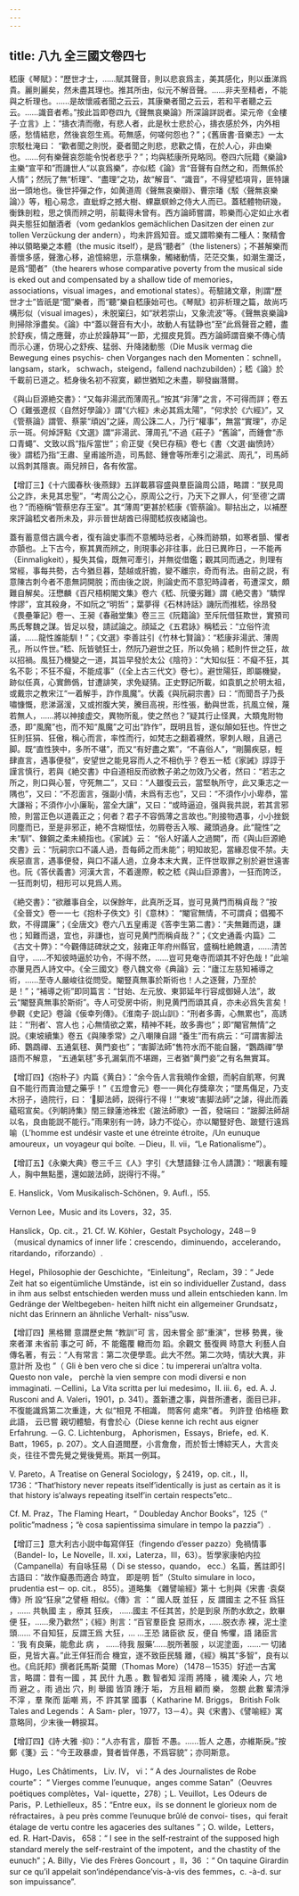 ```yaml
---
---
---
```

title: 八九 全三國文卷四七
---




嵇康《琴賦》：“歷世才士，……賦其聲音，則以悲哀爲主，美其感化，則以垂涕爲貴。麗則麗矣，然未盡其理也。推其所由，似元不解音聲。……非夫至精者，不能與之析理也。……是故懷戚者聞之云云，其康樂者聞之云云，若和平者聽之云云。……識音者希。”按此旨即卷四九《聲無哀樂論》所深論詳説者。梁元帝《金樓子·立言》上：“擣衣清而徹，有悲人者，此是秋士悲於心，擣衣感於外，内外相感，愁情結悲，然後哀怨生焉。苟無感，何嗟何怨也？”；《舊唐書·音樂志》一太宗駁杜淹曰： “歡者聞之則悦，憂者聞之則悲，悲歡之情，在於人心，非由樂也。……何有樂聲哀怨能令悦者悲乎？”；均與嵇康所見略同。卷四六阮籍《樂論》主樂“宣平和”而譏世人“以哀爲樂”，亦似嵇《論》言“音聲有自然之和，而無係於人情”；然阮了無“析理”、“盡理”之功，故“解音”、“識音”，不得望嵇項背，匪特讓出一頭地也。後世抨彈之作，如黄道周《聲無哀樂辯》、曹宗璠《駁〈聲無哀樂論〉》等，粗心易念，直蚍蜉之撼大樹、蜾蠃螟蛉之侍大人而已。蓋嵇體物研幾，衡銖剖粒，思之慎而辨之明，前載得未曾有。西方論師嘗謂，聆樂而心定如止水者與夫態狂如酗酒者（vom gedanklos gemächlichen Dasitzen der einen zur tollen Verzückung der andern），均未許爲知音。或又謂聆樂有二種人：聚精會神以領略樂之本體（the music itself），是爲“聽者”（the listeners）；不甚解樂而善懷多感，聲激心移，追憶綿思，示意構象，觸緒動情，茫茫交集，如潮生瀾泛，是爲“聞者”（the hearers whose comparative poverty from the musical side is eked out and compensated by a shallow tide of memories， associations，visual images，and emotional states）。苟驗諸文章，則謂“歷世才士”皆祇是“聞”樂者，而“聽”樂自嵇康始可也。《琴賦》初非析理之篇，故尚巧構形似（visual images），未脱窠臼，如“狀若崇山，又象流波”等。《聲無哀樂論》則掃除淨盡矣。《論》中“蓋以聲音有大小，故動人有猛静也”至“此爲聲音之體，盡於舒疾，情之應聲，亦止於躁静耳”一節，尤掇皮見質。西方論師謂音樂不傳心情而示心運，仿現心之舒疾、猛弱、升降諸動態（Die Musik vermag die Bewegung eines psychis- chen Vorganges nach den Momenten：schnell，langsam，stark， schwach，steigend，fallend nachzubilden）；嵇《論》於千載前已道之。嵇身後名初不寂寞，顧世猶知之未盡，聊發幽潛爾。

《與山巨源絶交書》：“又每非湯武而薄周孔。”按其“非薄”之言，不可得而詳；卷五〇《難張遼叔〈自然好學論〉》謂“《六經》未必其爲太陽”，“何求於《六經》”，又《管蔡論》謂管、蔡蒙“頑凶”之誣，周公誅二人，乃行“權事”，無當“實理”，亦足示一斑。何焯評點《文選》謂“非湯武、薄周孔”不過《莊子》“舊論”，而鍾會“赤口青蠅”、文致以爲“指斥當世”；俞正燮《癸巳存稿》卷七《書〈文選·幽愤詩〉後》謂嵇乃指“王肅、皇甫謐所造，司馬懿、鍾會等所牽引之湯武、周孔”，司馬師以爲刺其隱衷。兩兒辨日，各有攸當。

【增訂三】《十六國春秋·後燕録》五詳載慕容盛與羣臣論周公語，略謂：“朕見周公之詐，未見其忠聖”，“考周公之心，原周公之行，乃天下之罪人，何‘至德’之謂也？”而極稱“管蔡忠存王室”。其“薄周”更甚於嵇康《管蔡論》。聊拈出之，以補歷來評論嵇文者所未及，非示晉世胡酋已得聞嵇叔夜緒論也。

蓋有蓄意借古諷今者，復有論史事而不意觸時忌者，心殊而跡類，如寒者顫、懼者亦顫也。上下古今，察其異而辨之，則現事必非往事，此日已異昨日，一不能再（Einmaligkeit），擬失其倫，既無可牽引，并無從借鑑；觀其同而通之，則理有常經，事每共勢，古今猶旦暮，楚越或肝膽，變不離宗，奇而有法。由前之説，有意陳古刺今者不患無詞開脱；而由後之説，則論史而不意犯時諱者，苟遭深文，頗難自解矣。汪懋麟《百尺梧桐閣文集》卷六《嵇、阮優劣難》謂《絶交書》“驕悍悖謬”，宜其殺身，不如阮之“明哲”；葉夢得《石林詩話》譏阮而推嵇，徐昂發《畏壘筆記》卷一、王昶《春融堂集》卷三三《阮籍論》至斥阮借狂欺世，實預司馬氏奪魏之謀。皆足以發，請試論之。顔延之《五君詠》稱嵇云：“立俗忤流議，……龍性誰能馴！”；《文選》李善註引《竹林七賢論》：“嵇康非湯武、薄周孔，所以忤世。”嵇、阮皆號狂士，然阮乃避世之狂，所以免禍；嵇則忤世之狂，故以招禍。風狂乃機變之一道，其旨早發於太公《陰符》：“大知似狂：不癡不狂，其名不彰；不狂不癡，不能成事”（《全上古三代文》卷七）。避世陽狂，即屬機變，跡似任真，心實飾僞，甘遭誹笑，求免疑猜。正史野記所載，如袁凱之於明太祖，或戴宗之教宋江“一着解手，詐作風魔”。伏義《與阮嗣宗書》曰：“而聞吾子乃長嘯慷慨，悲涕潺湲，又或拊腹大笑，騰目高視，形性張，動與世乖，抗風立候，蔑若無人，……將以神接虚交，異物所亂，使之然也？”疑其行止怪異，大類鬼附物憑，即“風魔”也，而不知“風魔”之可出“詐作”，既明且哲，遂似顛如狂也。忤世之狂則狂狷、狂傲，稱心而言，率性而行，如梵志之翻着襪然，寧刺人眼，且適己脚。既“直性狹中，多所不堪”，而又“有好盡之累”，“不喜俗人”，“剛腸疾惡，輕肆直言，遇事便發”，安望世之能見容而人之不相仇乎？卷五一嵇《家誡》諄諄于謹言慎行，若與《絶交書》中自道相反而欲教子弟之勿效乃父者，然曰：“若志之所之，則口與心誓，守死無二”，又曰：“人雖復云云，當堅執所守，此又秉志之一隅也”，又曰：“不忍面言，强副小情，未爲有志也”，又曰：“不須作小小卑恭，當大謙裕；不須作小小廉恥，當全大讓”，又曰：“或時逼迫，强與我共説，若其言邪險，則當正色以道義正之；何者？君子不容僞薄之言故也。”則接物遇事，小小挫鋭同塵而已，至是非邪正，絶不含糊恇怯，勿屑卷舌入喉、藏頭過身。此“龍性”之未“馴”、鍊鋼之柔未繞指也。《家誡》云： “俗人好議人之過闕”，而《與山巨源絶交書》云：“阮嗣宗口不議人過，吾每師之而未能”；明知故犯，當緣忍俊不禁。夫疾惡直言，遇事便發，與口不議人過，立身本末大異，正忤世取罪之别於避世遠害也。阮《答伏義書》河漢大言，不着邊際，較之嵇《與山巨源書》，一狂而誇泛，一狂而刺切，相形可以見爲人焉。

《絶交書》：“欲離事自全，以保餘年，此真所乏耳，豈可見黄門而稱貞哉？”按《全晉文》卷一一七《抱朴子佚文》引《意林》： “閹官無情，不可謂貞；倡獨不飲，不得謂廉”；《全唐文》卷六八五皇甫湜《答李生第二書》：“夫無難而退，謙也；知難而退，宜也，非謙也，豈可見黄門而稱貞哉？”；《文史通義·内篇》二《古文十弊》：“今觀傳誌碑狀之文，敍雍正年府州縣官，盛稱杜絶餽遺，……清苦自守，……不知彼時逼於功令，不得不然，……豈可見奄寺而頌其不好色哉！”此喻亦屢見西人詩文中。《全三國文》卷八魏文帝《典論》云：“廬江左慈知補導之術，……至寺人嚴峻往從問受。閹豎真無事於斯術也！人之逐聲，乃至於是！”；“補導之術”即同篇言：“甘始、左元放、東郭延年行容成御婦人法”，故云“閹豎真無事於斯術”。寺人可受房中術，則見黄門而頌其貞，亦未必爲失言矣！參觀《史記》卷論《佞幸列傳》。《淮南子·説山訓》：“刑者多壽，心無累也”，高誘註：“‘刑者’、宫人也；心無情欲之累，精神不耗，故多壽也”；即“閹官無情”之説。《東坡續集》卷五《與陳季常》之八嘲陳自詡 “養生”而有病云：“可謂害脚法師、鸚鵡禪、五通氣毬、黄門妾也”；“害脚法師”售符水而不能自醫，“鸚鵡禪”學語而不解意， “五通氣毬”多孔漏氣而不堪踢，三者猶“黄門妾”之有名無實耳。

【增訂四】《抱朴子》内篇《黄白》：“余今告人言我曉作金銀，而躬自飢寒，何異自不能行而賣治躄之藥乎！”《五燈會元》卷一一興化存獎章次；“墜馬傷足，乃支木拐子，遶院行，曰： ‘𨁸脚法師，説得行不得！’”東坡“害脚法師”之謔，得此而義藴昭宣矣。《列朝詩集》閏三録蓮池袾宏《跛法師歌》一首，發端曰：“跛脚法師胡以名，良由能説不能行。”雨果别有一詩，詠力不從心，亦以閹豎好色、跛躄行遠爲喻（L’homme est undésir vaste et une étreinte étroite，/Un eunuque amoureux，un voyageur qui boîte. －Dieu，II. vii，“Le Rationalisme”）。

【增訂五】《永樂大典》卷三千三《人》字引《大慧語録·江令人請讚》：“眼裏有瞳人，胸中無點墨，還如跛法師，説得行不得。”

E. Hanslick，Vom Musikalisch-Schönen，9. Aufl.，l55.

Vernon Lee，Music and its Lovers，32，35.

Hanslick，Op. cit.，21. Cf. W. Köhler，Gestalt Psychology，248－9（musical dynamics of inner life：crescendo，diminuendo，accelerando，ritardando，riforzando）.

Hegel，Philosophie der Geschichte，“Einleitung”，Reclam，39：“ Jede Zeit hat so eigentümliche Umstände，ist ein so individueller Zustand，dass in ihm aus selbst entschieden werden muss und allein entschieden kann. Im Gedränge der Weltbegeben- heiten hilft nicht ein allgemeiner Grundsatz， nicht das Erinnern an ähnliche Verhalt- niss”usw.

【增訂四】黑格爾 意謂歷史無 “教訓”可 言，因未嘗全 部“重演”，世移 勢異，後 來者渾 未省前 事之可 師，不 能鑑覆 轍而勿 蹈。余觀文 藝復興 時意大 利藝人自傳名著，有云：“人有常言：第二次便學乖。此大不然。第二次時，情狀大異，非 意計所 及也 ”（ Gli è ben vero che si dice：tu impererai un’altra volta. Questo non vale， perchè la vien sempre con modi diversi e non immaginati. －Cellini，La Vita scritta per lui medesimo，II. iii. 6，ed. A. J. Rusconi and A. Valeri，1901，p. 341）。蓋新遭之事，與昔所遭者，面目已非，不復能識爲第二次重逢，大 似“相見 不相識， 問客何 處來”者。 列許登 伯格極 歎此語， 云已嘗 親切體驗，有會於心（Diese kenne ich recht aus eigner Erfahrung. －G. C. Lichtenburg， Aphorismen，Essays，Briefe，ed. K. Batt，1965，p. 207）。文人自道閲歷，小言詹詹，而於哲士博綜天人，大言炎炎，往往不啻先覺之覺後覺焉。斯其一例耳。

V. Pareto，A Treatise on General Sociology，§ 2419，op. cit.，II，1736：“That‘history never repeats itself’identically is just as certain as it is that history is‘always repeating itself’in certain respects”etc..

Cf. M. Praz，The Flaming Heart，“ Doubleday Anchor Books”，125（“ politic”madness；“è cosa sapientissima simulare in tempo la pazzia”）.

【增訂三】意大利古小説中每寫佯狂（fingendo d’esser pazzo）免禍情事（Bandel- lo，Le Novelle，II. xxi，Laterza，III，63）。哲學家康帕内拉（Campanella）有自咏狂易（ Di se stesso，quando， ecc.）名篇，舊註即引古語曰：“故作癡愚而適合 時宜， 即是明 哲”（Stulto simulare in loco， prudentia est－ op. cit.， 855）。道略集 《雜譬喻經》第十 七則與《宋書 ·袁粲傳》所 設“狂泉”之譬極 相似。《傳》言 ：“ 國人既 並狂 ，反 謂國主 之不狂 爲狂 ，…… 共執國 主 ，療其 狂疾， ……國主 不任其苦，於是到泉 所酌水飲之，飲畢便 狂，……衆乃歡然”；《經》則言：“百官羣臣食 惡雨水，……脱衣赤 裸，泥土塗頭…… 不自知狂，反謂王爲 大狂，… …王恐 諸臣欲 反，便自 怖懼，語 諸臣言 ：‘我 有良藥，能愈此 病 ， ……待我 服藥’……脱所著服 ，以泥塗面，……一 切諸臣，見皆大喜。”此王佯狂而合 機宜，遂不致臣民騷 離，《經》稱其“多智”，良有以也。《烏託邦》撰者託馬斯·莫爾（Thomas More）（1478－1535）好述一古寓言，略謂：昔有一國 ，其 民什 九愚 。數 智者知 淫雨 將降 ，穢 濁染 人，穴 地而 避之 。雨 過出 穴，則 舉國 皆頂 踵汙 垢， 方且相 顧而 樂， 忽覩 此數 輩清淨 不滓 ，羣 聚而 詬嘲 焉，不 許其掌 國事（ Katharine M. Briggs， British Folk Tales and Legends： A Sam- pler，1977，13－4）。與《宋書》、《譬喻經》寓意略同，少末後一轉捩耳。

【增訂四】《詩·大雅 ·抑》：“人亦有言，靡哲 不愚。……哲人 之愚，亦維斯戾。”按鄭《箋》云：“今王政暴虐，賢者皆佯愚，不爲容貌”；亦同斯意。

Hugo，Les Châtiments， Liv. IV， vi：“ A des Journalistes de Robe courte”： “ Vierges comme l’eunuque，anges comme Satan”（Oeuvres poétiques complètes，Val- iquette，278）；L. Veuillot，Les Odeurs de Paris，P. Lethielleux，85：“Entre eux，ils se donnent le glorieux nom de réfractaires，à peu près comme l’eunuque brûlé de convoi- tises，qui ferait étalage de vertu contre les agaceries des sultanes ”；O. wilde，Letters， ed. R. Hart-Davis， 658：“ I see in the self-restraint of the supposed high standard merely the self-restraint of the impotent，and the chastity of the eunuch”；A. Billy，Vie des Frères Goncourt ，II，36 ：“ On taquine Girardin sur ce qu’il appelait son‘indépendance’vis-à-vis des femmes，c. -à-d. sur son impuissance”.
